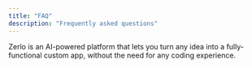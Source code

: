 ```yaml
---
title: "FAQ"
description: "Frequently asked questions"
---
```


<AccordionGroup>
  <Accordion title="What is Zerlo" icon="sparkles">
    Zerlo is an AI-powered platform that lets you turn any idea into a fully-functional custom app, without the need for any coding experience.
  </Accordion>
  <Accordion title="New Accordion" icon="sparkles">
    
  </Accordion>
</AccordionGroup>